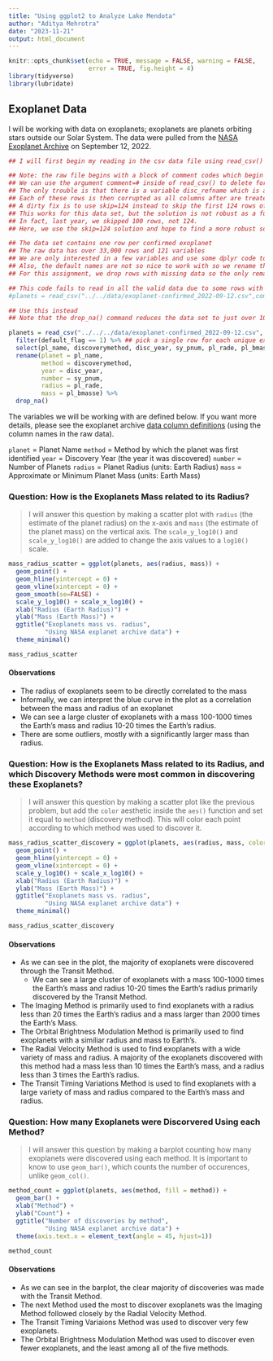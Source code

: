 ```yaml
---
title: "Using ggplot2 to Analyze Lake Mendota"
author: "Aditya Mehrotra"
date: "2023-11-21"
output: html_document
---
```


```r
knitr::opts_chunk$set(echo = TRUE, message = FALSE, warning = FALSE,
                      error = TRUE, fig.height = 4)
library(tidyverse)
library(lubridate)
```

## Exoplanet Data

I will be working with data on exoplanets; exoplanets are planets orbiting stars outside our Solar System.  The data were pulled from the [NASA Exoplanet Archive](https://exoplanetarchive.ipac.caltech.edu/index.html) on September 12, 2022.

```r
## I will first begin my reading in the csv data file using read_csv()

## Note: the raw file begins with a block of comment codes which begin with the character #
## We can use the argument comment=# inside of read_csv() to delete form each input row any characters from # through the end of the line
## The only trouble is that there is a variable disc_refname which is a URL and some of the URL values include a #.
## Each of these rows is then corrupted as all columns after are treated as a comment
## A dirty fix is to use skip=124 instead to skip the first 124 rows of the data set
## This works for this data set, but the solution is not robust as a future form of the data may change the preface to the data and use a different number of comment rows before the actual data begins
## In fact, last year, we skipped 100 rows, not 124.
## Here, we use the skip=124 solution and hope to find a more robust solution in the future

## The data set contains one row per confirmed exoplanet
## The raw data has over 33,000 rows and 121 variables
## We are only interested in a few variables and use some dplyr code to select a few of these variables
## Also, the default names are not so nice to work with so we rename them.
## For this assignment, we drop rows with missing data so the only remaining exoplanets have both a mass and a radius

## This code fails to read in all the valid data due to some rows with # in the variable disc_refname or another containing a URL
#planets = read_csv("../../data/exoplanet-confirmed_2022-09-12.csv",comment="#") %>%

## Use this instead
## Note that the drop_na() command reduces the data set to just over 1000 cases

planets = read_csv("../../../data/exoplanet-confirmed_2022-09-12.csv", skip=124) %>%  
  filter(default_flag == 1) %>% ## pick a single row for each unique exoplanet
  select(pl_name, discoverymethod, disc_year, sy_pnum, pl_rade, pl_bmasse) %>%
  rename(planet = pl_name,
         method = discoverymethod,
         year = disc_year,
         number = sy_pnum,
         radius = pl_rade,
         mass = pl_bmasse) %>%
  drop_na()
```

The variables we will be working with are defined below.  If you want more details, please see the exoplanet archive [data column definitions](https://exoplanetarchive.ipac.caltech.edu/docs/API_PS_columns.html) (using the column names in the raw data).

`planet` = Planet Name
`method` =  Method by which the planet was first identified
`year` = Discovery Year (the year it was discovered)
`number` = Number of Planets
`radius` = Planet Radius (units: Earth Radius)
`mass` = Approximate or Minimum Planet Mass (units: Earth Mass)



### Question: How is the Exoplanets Mass related to its Radius?

> I will answer this question by making a scatter plot with `radius` (the estimate of the planet radius) on the x-axis and `mass` (the estimate of the planet mass) on the vertical axis.  The `scale_y_log10()` and `scale_y_log10()` are added to change the axis values to a `log10()` scale.

```r
mass_radius_scatter = ggplot(planets, aes(radius, mass)) + 
  geom_point() +
  geom_hline(yintercept = 0) +
  geom_vline(xintercept = 0) +
  geom_smooth(se=FALSE) +
  scale_y_log10() + scale_x_log10() +
  xlab("Radius (Earth Radius)") + 
  ylab("Mass (Earth Mass)") +
  ggtitle("Exoplanets mass vs. radius",
          "Using NASA explanet archive data") +
  theme_minimal()

mass_radius_scatter
```

#### Observations
- The radius of exoplanets seem to be directly correlated to the mass
- Informally, we can interpret the blue curve in the plot as a correlation between the mass and radius of an exoplanet
- We can see a large cluster of exoplanets with a mass 100-1000 times the Earth's mass and  radius 10-20 times the Earth's radius.
- There are some outliers, mostly with a significantly larger mass than radius.


### Question: How is the Exoplanets Mass related to its Radius, and which Discovery Methods were most common in discovering these Exoplanets?

> I will answer this question by making a scatter plot like the previous problem, but add the `color` aesthetic inside the `aes()` function and set it equal to `method` (discovery method). This will color each point according to which method was used to discover it.

```r
mass_radius_scatter_discovery = ggplot(planets, aes(radius, mass, color = method)) +
  geom_point() +
  geom_hline(yintercept = 0) +
  geom_vline(xintercept = 0) +
  scale_y_log10() + scale_x_log10() +
  xlab("Radius (Earth Radius)") + 
  ylab("Mass (Earth Mass)") +
  ggtitle("Exoplanets mass vs. radius",
          "Using NASA explanet archive data") +
  theme_minimal()

mass_radius_scatter_discovery
```

#### Observations
- As we can see in the plot, the majority of exoplanets were discovered through the Transit Method.
  - We can see a large cluster of exoplanets with a mass 100-1000 times the Earth’s mass and radius 10-20 times the Earth’s radius primarily discovered by the Transit Method.
- The Imaging Method is primarily used to find exoplanets with a radius less than 20 times the Earth's radius and a mass larger than 2000 times the Earth's Mass.
- The Orbital Brightness Modulation Method is primarily used to find exoplanets with a similiar radius and mass to Earth's.
- The Radial Velocity Method is used to find exoplanets with a wide variety of mass and radius. A majority of the exoplanets discovered with this method had a mass less than 10 times the Earth's mass, and a radius less than 3 times the Earth's radius.
- The Transit Timing Variations Method is used to find exoplanets with a large variety of mass and radius compared to the Earth's mass and radius.


### Question: How many Exoplanets were Discorvered Using each Method?

> I will answer this question by making a barplot counting how many exoplanets were discovered using each method. It is important to know to use `geom_bar()`, which counts the number of occurences, unlike `geom_col()`.

```r
method_count = ggplot(planets, aes(method, fill = method)) + 
  geom_bar() +
  xlab("Method") + 
  ylab("Count") +
  ggtitle("Number of discoveries by method",
          "Using NASA explanet archive data") +
  theme(axis.text.x = element_text(angle = 45, hjust=1))

method_count
```

#### Observations
- As we can see in the barplot, the clear majority of discoveries was made with the Transit Method.
- The next Method used the most to discover exoplanets was the Imaging Method followed closely by the Radial Velocity Method.
- The Transit Timing Variaions Method was used to discover very few exoplanets.
- The Orbital Brightness Modulation Method was used to discover even fewer exoplanets, and the least among all of the five methods.
